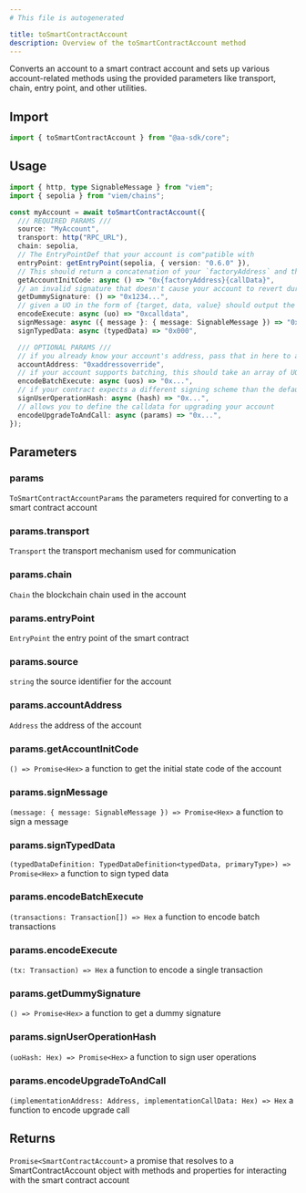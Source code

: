 ```yaml
---
# This file is autogenerated

title: toSmartContractAccount
description: Overview of the toSmartContractAccount method
---
```



Converts an account to a smart contract account and sets up various account-related methods using the provided parameters like transport, chain, entry point, and other utilities.

## Import

```ts
import { toSmartContractAccount } from "@aa-sdk/core";
```

## Usage

```ts
import { http, type SignableMessage } from "viem";
import { sepolia } from "viem/chains";

const myAccount = await toSmartContractAccount({
  /// REQUIRED PARAMS ///
  source: "MyAccount",
  transport: http("RPC_URL"),
  chain: sepolia,
  // The EntryPointDef that your account is com"patible with
  entryPoint: getEntryPoint(sepolia, { version: "0.6.0" }),
  // This should return a concatenation of your `factoryAddress` and the `callData` for your factory's create account method
  getAccountInitCode: async () => "0x{factoryAddress}{callData}",
  // an invalid signature that doesn't cause your account to revert during validation
  getDummySignature: () => "0x1234...",
  // given a UO in the form of {target, data, value} should output the calldata for calling your contract's execution method
  encodeExecute: async (uo) => "0xcalldata",
  signMessage: async ({ message }: { message: SignableMessage }) => "0x...",
  signTypedData: async (typedData) => "0x000",

  /// OPTIONAL PARAMS ///
  // if you already know your account's address, pass that in here to avoid generating a new counterfactual
  accountAddress: "0xaddressoverride",
  // if your account supports batching, this should take an array of UOs and return the calldata for calling your contract's batchExecute method
  encodeBatchExecute: async (uos) => "0x...",
  // if your contract expects a different signing scheme than the default signMessage scheme, you can override that here
  signUserOperationHash: async (hash) => "0x...",
  // allows you to define the calldata for upgrading your account
  encodeUpgradeToAndCall: async (params) => "0x...",
});
```

## Parameters

### params

`ToSmartContractAccountParams`
the parameters required for converting to a smart contract account

### params.transport

`Transport`
the transport mechanism used for communication

### params.chain

`Chain`
the blockchain chain used in the account

### params.entryPoint

`EntryPoint`
the entry point of the smart contract

### params.source

`string`
the source identifier for the account

### params.accountAddress

`Address`
the address of the account

### params.getAccountInitCode

`() => Promise<Hex>`
a function to get the initial state code of the account

### params.signMessage

`(message: { message: SignableMessage }) => Promise<Hex>`
a function to sign a message

### params.signTypedData

`(typedDataDefinition: TypedDataDefinition<typedData, primaryType>) => Promise<Hex>`
a function to sign typed data

### params.encodeBatchExecute

`(transactions: Transaction[]) => Hex`
a function to encode batch transactions

### params.encodeExecute

`(tx: Transaction) => Hex`
a function to encode a single transaction

### params.getDummySignature

`() => Promise<Hex>`
a function to get a dummy signature

### params.signUserOperationHash

`(uoHash: Hex) => Promise<Hex>`
a function to sign user operations

### params.encodeUpgradeToAndCall

`(implementationAddress: Address, implementationCallData: Hex) => Hex`
a function to encode upgrade call

## Returns

`Promise<SmartContractAccount>`
a promise that resolves to a SmartContractAccount object with methods and properties for interacting with the smart contract account
